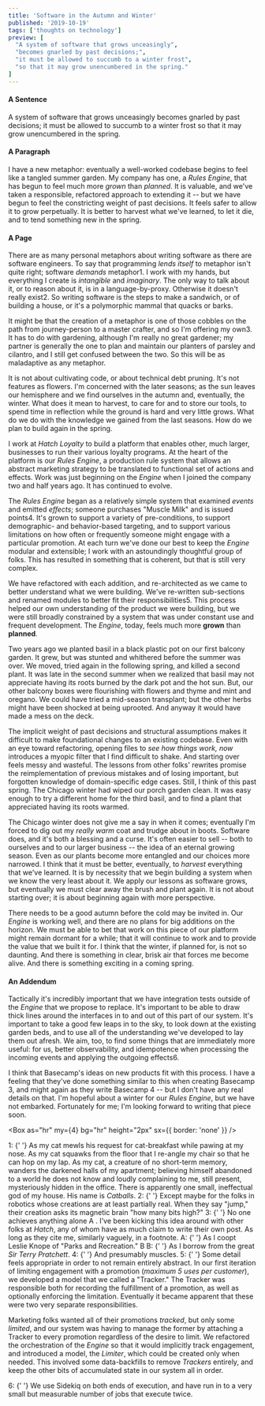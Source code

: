 ```yaml
---
title: 'Software in the Autumn and Winter'
published: '2019-10-19'
tags: ['thoughts on technology']
preview: [
  "A system of software that grows unceasingly",
  "becomes gnarled by past decisions;",
  "it must be allowed to succumb to a winter frost",
  "so that it may grow unencumbered in the spring."
]
---
```



<Box fontSize={3}>

#### A Sentence

A system of software that grows unceasingly becomes gnarled by past decisions; it must be allowed to succumb to a winter frost so that it may grow unencumbered in the spring.

<Box display="flex" alignItems="center" justifyContent="center">
  <Icon icon={OrigamiSquirrelOutline} color="muted" size={6} />
</Box>

#### A Paragraph

I have a new metaphor: eventually a well-worked codebase begins to feel like a tangled summer garden. My company has one, a _Rules Engine_, that has begun to feel much more _grown_ than _planned_. It is valuable, and we've taken a responsible, refactored approach to extending it -- but we have begun to feel the constricting weight of past decisions. It feels safer to allow it to grow perpetually. It is better to harvest what we've learned, to let it die, and to tend something new in the spring.

<Box display="flex" alignItems="center" justifyContent="center">
  <Icon icon={OrigamiSquirrelOutline} color="muted" size={6} />
  <Icon icon={OrigamiSquirrelOutline} color="muted" size={6} />
</Box>

#### A Page

There are as many personal metaphors about writing software as there are software engineers. To say that programming _lends itself_ to metaphor isn't quite right; software _demands_ metaphor<Footnote id="foot-1" href="#1">1</Footnote>. I work with my hands, but everything I create is _intangible_ and _imaginary_. The only way to talk about it, or to reason about it, is in a language-by-proxy. Otherwise it doesn't really exist<Footnote id="foot-2" href="#2">2</Footnote>. So writing software is the steps to make a sandwich, or of building a house, or it's a polymorphic mammal that quacks or barks.

It might be that the creation of a metaphor is one of those cobbles on the path from journey-person to a master crafter, and so I'm offering my own<Footnote id="foot-3" href="#3">3</Footnote>. It has to do with gardening, although I'm really no great gardener; my partner is generally the one to plan and maintain our planters of parsley and cilantro, and I still get confused between the two. So this will be as maladaptive as any metaphor.

It is not about cultivating code, or about technical debt pruning. It's not features as flowers. I'm concerned with the later seasons; as the sun leaves our hemisphere and we find ourselves in the autumn and, eventually, the winter. What does it mean to harvest, to care for and to store our tools, to spend time in reflection while the ground is hard and very little grows. What do we do with the knowledge we gained from the last seasons. How do we plan to build again in the spring.

<Box display="flex" alignItems="center" justifyContent="center">
  <Icon icon={OrigamiSquirrelOutline} color="muted" size={6} />
  <Icon icon={OrigamiSquirrelOutline} color="muted" size={6} />
  <Icon icon={OrigamiSquirrelOutline} color="muted" size={6} />
</Box>

I work at _Hatch Loyalty_ to build a platform that enables other, much larger, businesses to run their various loyalty programs. At the heart of the platform is our _Rules Engine_, a <Link href="https://martinfowler.com/bliki/RulesEngine.html" target="_blank" color="muted">production rule system</Link> that allows an abstract marketing strategy to be translated to functional set of actions and effects. Work was just beginning on the _Engine_ when I joined the company two and half years ago. It has continued to evolve.

The _Rules Engine_ began as a relatively simple system that examined _events_ and emitted _effects_; someone purchases "Muscle Milk" and is issued points<Footnote id="foot-4" href="#4">4</Footnote>. It's grown to support a variety of pre-conditions, to support demographic- and behavior-based targeting, and to support various limitations on how often or frequently someone might engage with a particular promotion. At each turn we've done our best to keep the _Engine_ modular and extensible; I work with an astoundingly thoughtful group of folks. This has resulted in something that is coherent, but that is still very complex.

We have refactored with each addition, and re-architected as we came to better understand what we were building. We've re-written sub-sections and renamed modules to better fit their responsibilities<Footnote id="foot-5" href="#5">5</Footnote>. This process helped our own understanding of the product we were building, but we were still broadly constrained by a system that was under constant use and frequent development. The _Engine_, today, feels much more **grown** than **planned**.

<Box display="flex" alignItems="center" justifyContent="center">
  <Icon icon={OrigamiSquirrelOutline} color="accent" size={6} />
  <Icon icon={OrigamiSquirrelOutline} color="accent" size={6} />
  <Icon icon={OrigamiSquirrelOutline} color="accent" size={6} />
</Box>

Two years ago we planted basil in a black plastic pot on our first balcony garden. It grew, but was stunted and whithered before the summer was over. We moved, tried again in the following spring, and killed a second plant. It was late in the second summer when we realized that basil may not appreciate having its roots burned by the dark pot and the hot sun. But, our other balcony boxes were flourishing with flowers and thyme and mint and oregano. We could have tried a mid-season transplant; but the other herbs might have been shocked at being uprooted. And anyway it would have made a mess on the deck.

The implicit weight of past decisions and structural assumptions makes it difficult to make foundational changes to an existing codebase. Even with an eye toward refactoring, opening files to _see how things work, now_ introduces a myopic filter that I find difficult to shake. And starting over feels messy and wasteful. The lessons from other folks' rewrites promise the reimplementation of previous mistakes and of losing important, but forgotten knowledge of domain-specific edge cases. Still, I think of this past spring. The Chicago winter had wiped our porch garden clean. It was easy enough to try a different home for the third basil, and to find a plant that appreciated having its roots warmed.

The Chicago winter does not give me a say in when it comes; eventually I'm forced to dig out my _really warm_ coat and trudge about in boots. Software does, and it's both a blessing and a curse. It's often easier to sell -- both to ourselves and to our larger business -- the idea of an eternal growing season. Even as our plants become more entangled and our choices more narrowed. I think that it must be better, eventually, to _harvest_ everything that we've learned. It is by necessity that we begin building a system when we know the very least about it. We apply our lessons as software grows, but eventually we must clear away the brush and plant again. It is not about starting over; it is about beginning again with more perspective.

There needs to be a good autumn before the cold may be invited in. Our _Engine_ is working well, and there are no plans for big additions on the horizon. We must be able to bet that work on this piece of our platform might remain dormant for a while; that it will continue to work and to provide the value that we built it for. I think that the winter, if planned for, is not so daunting. And there is something in clear, brisk air that forces me become alive. And there is something exciting in a coming spring.

<Box display="flex" alignItems="center" justifyContent="center">
  <Icon icon={OrigamiSquirrelFilled} color="accent" size={6} />
  <Icon icon={OrigamiSquirrelFilled} color="accent" size={6} />
  <Icon icon={OrigamiSquirrelFilled} color="accent" size={6} />
</Box>

#### An Addendum

Tactically it's incredibly important that we have integration tests outside of the _Engine_ that we propose to replace. It's important to be able to draw thick lines around the interfaces in to and out of this part of our system. It's important to take a good few leaps in to the sky, to look down at the existing garden beds, and to use all of the understanding we've developed to lay them out afresh. We aim, too, to find some things that are immediately more useful: for us, better observability, and idempotence when processing the incoming events and applying the outgoing effects<Footnote id="foot-6" href="#6">6</Footnote>.

I think that Basecamp's ideas on <Link href="https://basecamp.com/shapeup/4.2-appendix-03#new-versus-existing-products" target="_blank" color="muted">new products</Link> fit with this process. I have a feeling that they've done something similar to this when creating Basecamp 3, and might again as they write Basecamp 4 -- but I don't have any real details on that. I'm hopeful about a winter for our _Rules Engine_, but we have not embarked. Fortunately for me; I'm looking forward to writing that piece soon.

<Box as="hr" my={4} bg="hr" height="2px" sx={{ border: 'none' }} />

<Text color="muted" id="1" mb={2}>
  <Link href="#foot-1" color="accent">
    1:
  </Link>{' '}
  As my cat mewls his request for cat-breakfast while pawing at my nose. As my cat squawks from the floor that I re-angle my chair so that
  he can hop on my lap. As my cat, a creature of no short-term memory, wanders the darkened halls of my apartment; believing himself
  abandoned to a world he does not know and loudly complaining to me, still present, mysteriously hidden in the office. There is apparently
  one small, ineffectual god of my house. His name is <i>Catballs</i>.
</Text>

<Text color="muted" id="2" mb={2}>
  <Link href="#foot-2" color="accent">
    2:
  </Link>{' '}
  Except maybe for the folks in robotics whose creations are at least partially real. When they say "jump," their creation asks its magnetic
  brain "how many bits high?"
</Text>

<Text color="muted" id="3" mb={2}>
  <Link href="#foot-3" color="accent">
    3:
  </Link>{' '}
  No one achieves anything alone
  <Footnote id="foot-A" href="#A">
    A
  </Footnote>. I've been kicking this idea around with other folks at <i>Hatch</i>, any of whom have as much claim to write their own post.
  As long as they cite me, similarly vaguely, in a footnote.
</Text>

<Text color="muted" id="A" mb={2}>
  <Link href="#foot-A" color="accent">
    A:
  </Link>{' '}
  As I coopt Leslie Knope of "Parks and Recreation."
  <Footnote id="foot-B" href="#B">
    B
  </Footnote>
</Text>

<Text color="muted" id="B" mb={2}>
  <Link href="#foot-B" color="accent">
    B:
  </Link>{' '}
  As I borrow from the great <i>Sir Terry Pratchett</i>.
</Text>

<Text color="muted" id="4" mb={2}>
  <Link href="#foot-4" color="accent">
    4:
  </Link>{' '}
  And presumably muscles.
</Text>

<Text color="muted" id="5" mb={2}>
  <Link href="#foot-5" color="accent">
    5:
  </Link>{' '}
  Some detail feels appropriate in order to not remain entirely abstract. In our first iteration of limiting engagement with a promotion (<i>maximum 5 uses per customer</i>), we developed a model that we called a "Tracker." The Tracker was responsible both for recording the fulfillment of a promotion, as well as optionally enforcing the limitation. Eventually it became apparent that these were two very separate responsibilities.

Marketing folks wanted all of their promotions <i>tracked</i>, but only some <i>limited</i>, and our system was having to manage the former by attaching a Tracker to every promotion regardless of the desire to limit. We refactored the orchestration of the <i>Engine</i> so that it would implicitly track engagement, and introduced a model, the <i>Limiter</i>, which could be created only when needed. This involved some data-backfills to remove <i>Trackers</i> entirely, and keep the other bits of accumulated state in our system all in order.

</Text>

<Text color="muted" id="6" mb={2}>
  <Link href="#foot-6" color="accent">
    6:
  </Link>{' '}
  We use Sidekiq on both ends of execution, and have run in to a very small but measurable number of jobs that execute <Link href="https://github.com/mperham/sidekiq/wiki/FAQ#what-happens-to-long-running-jobs-when-sidekiq-restarts" target="_blank" color="muted">twice</Link>.
</Text>
</Box>
